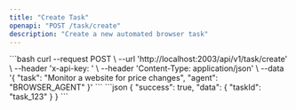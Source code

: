```yaml
---
title: "Create Task"
openapi: "POST /task/create"
description: "Create a new automated browser task"
---
```


<RequestExample>
```bash
curl --request POST \
  --url 'http://localhost:2003/api/v1/task/create' \
  --header 'x-api-key: <your-api-key>' \
  --header 'Content-Type: application/json' \
  --data '{
    "task": "Monitor a website for price changes",
    "agent": "BROWSER_AGENT"
  }'
```
</RequestExample>

<ResponseExample>
```json
{
  "success": true,
  "data": {
    "taskId": "task_123"
  }
}
```
</ResponseExample>
